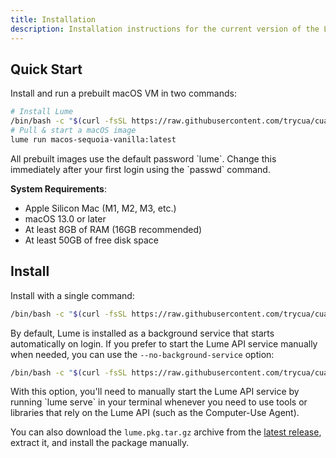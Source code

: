 ```yaml
---
title: Installation
description: Installation instructions for the current version of the Lume CLI.
---
```


## Quick Start

Install and run a prebuilt macOS VM in two commands:

```bash
# Install Lume
/bin/bash -c "$(curl -fsSL https://raw.githubusercontent.com/trycua/cua/main/libs/lume/scripts/install.sh)"
# Pull & start a macOS image
lume run macos-sequoia-vanilla:latest
```

<Callout title="Security Note">
All prebuilt images use the default password `lume`. Change this immediately after your first login using the `passwd` command.
</Callout>

**System Requirements**:
- Apple Silicon Mac (M1, M2, M3, etc.)
- macOS 13.0 or later
- At least 8GB of RAM (16GB recommended)
- At least 50GB of free disk space

## Install

Install with a single command:

```bash
/bin/bash -c "$(curl -fsSL https://raw.githubusercontent.com/trycua/cua/main/libs/lume/scripts/install.sh)"
```

By default, Lume is installed as a background service that starts automatically on login. If you prefer to start the Lume API service manually when needed, you can use the `--no-background-service` option:

```bash
/bin/bash -c "$(curl -fsSL https://raw.githubusercontent.com/trycua/cua/main/libs/lume/scripts/install.sh) --no-background-service"
```

<Callout title="Note">
With this option, you'll need to manually start the Lume API service by running `lume serve` in your terminal whenever you need to use tools or libraries that rely on the Lume API (such as the Computer-Use Agent).
</Callout>

You can also download the `lume.pkg.tar.gz` archive from the [latest release](https://github.com/trycua/cua/releases?q=lume&expanded=true), extract it, and install the package manually.